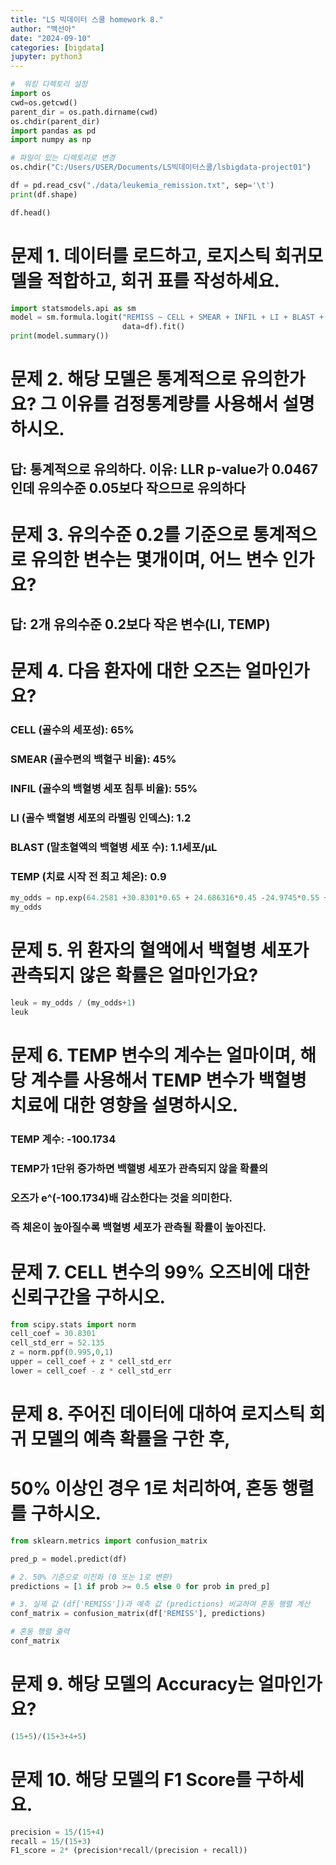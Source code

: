 ```yaml
---
title: "LS 빅데이터 스쿨 homework 8."
author: "백선아"
date: "2024-09-10"
categories: [bigdata]
jupyter: python3
---
```


```python
#  워킹 디렉토리 설정
import os
cwd=os.getcwd()
parent_dir = os.path.dirname(cwd)
os.chdir(parent_dir)
import pandas as pd
import numpy as np

# 파일이 있는 디렉토리로 변경
os.chdir("C:/Users/USER/Documents/LS빅데이터스쿨/lsbigdata-project01")

df = pd.read_csv("./data/leukemia_remission.txt", sep='\t')
print(df.shape)

df.head()

```

# 문제 1. 데이터를 로드하고, 로지스틱 회귀모델을 적합하고, 회귀 표를 작성하세요.
```python
import statsmodels.api as sm
model = sm.formula.logit("REMISS ~ CELL + SMEAR + INFIL + LI + BLAST + TEMP",
                         data=df).fit()
print(model.summary())

```
# 문제 2. 해당 모델은 통계적으로 유의한가요? 그 이유를 검정통계량를 사용해서 설명하시오.
## 답: 통계적으로 유의하다. 이유: LLR p-value가 0.0467인데 유의수준 0.05보다 작으므로 유의하다 

# 문제 3. 유의수준 0.2를 기준으로 통계적으로 유의한 변수는 몇개이며, 어느 변수 인가요?
## 답: 2개 유의수준 0.2보다 작은 변수(LI, TEMP) 


# 문제 4. 다음 환자에 대한 오즈는 얼마인가요?
### CELL (골수의 세포성): 65%
### SMEAR (골수편의 백혈구 비율): 45%
### INFIL (골수의 백혈병 세포 침투 비율): 55%
### LI (골수 백혈병 세포의 라벨링 인덱스): 1.2
### BLAST (말초혈액의 백혈병 세포 수): 1.1세포/μL
### TEMP (치료 시작 전 최고 체온): 0.9

```python
my_odds = np.exp(64.2581 +30.8301*0.65 + 24.686316*0.45 -24.9745*0.55 +4.3605*1.2 -0.0115*1.1 -100.1734*0.9)
my_odds

```
# 문제 5. 위 환자의 혈액에서 백혈병 세포가 관측되지 않은 확률은 얼마인가요?

```python
leuk = my_odds / (my_odds+1)
leuk
```

# 문제 6. TEMP 변수의 계수는 얼마이며, 해당 계수를 사용해서 TEMP 변수가 백혈병 치료에 대한 영향을 설명하시오.
### TEMP 계수: -100.1734
### TEMP가 1단위 증가하면 백핼병 세포가 관측되지 않을 확률의
### 오즈가 e^(-100.1734)배 감소한다는 것을 의미한다.
### 즉 체온이 높아질수록 백혈병 세포가 관측될 확률이 높아진다. 

# 문제 7. CELL 변수의 99% 오즈비에 대한 신뢰구간을 구하시오.

```python
from scipy.stats import norm
cell_coef = 30.8301 
cell_std_err = 52.135 
z = norm.ppf(0.995,0,1)
upper = cell_coef + z * cell_std_err
lower = cell_coef - z * cell_std_err

```

# 문제 8. 주어진 데이터에 대하여 로지스틱 회귀 모델의 예측 확률을 구한 후, 
# 50% 이상인 경우 1로 처리하여, 혼동 행렬를 구하시오.
```python
from sklearn.metrics import confusion_matrix

pred_p = model.predict(df)

# 2. 50% 기준으로 이진화 (0 또는 1로 변환)
predictions = [1 if prob >= 0.5 else 0 for prob in pred_p]

# 3. 실제 값 (df['REMISS'])과 예측 값 (predictions) 비교하여 혼동 행렬 계산
conf_matrix = confusion_matrix(df['REMISS'], predictions)

# 혼동 행렬 출력
conf_matrix
```
# 문제 9. 해당 모델의 Accuracy는 얼마인가요?

```python
(15+5)/(15+3+4+5)
```
# 문제 10. 해당 모델의 F1 Score를 구하세요.
```python
precision = 15/(15+4)
recall = 15/(15+3)
F1_score = 2* (precision*recall/(precision + recall))
```


